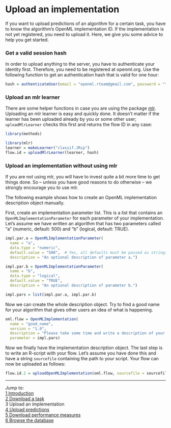 Upload an implementation
========================

If you want to upload predictions of an algorithm for a certain task, you have to know the algorithm's OpenML implementation ID. If the implementation is not yet registered, you need to upload it. Here, we give you some advice to help you get started.

### Get a valid session hash
In order to upload anything to the server, you have to authenticate your identity first. Therefore, you need to be registered at openml.org. Use the following function to get an authentication hash that is valid for one hour:

```r
hash = authenticateUser(email = "openml.rteam@gmail.com", password = "testpassword")
```
### Upload an mlr learner
There are some helper functions in case you are using the package [mlr](https://github.com/berndbischl/mlr). Uploading an mlr learner is easy and quickly done. It doesn't matter if the learner has been
uploaded already by you or some other user; `uploadMlrLearner` checks this first and returns the 
flow ID in any case:
```r
library(methods)
```
```r
library(mlr)
learner = makeLearner("classif.JRip")
flow.id = uploadMlrLearner(learner, hash)
```

### Upload an implementation without using mlr
If you are not using mlr, you will have to invest quite a bit more time to get things done. So -- unless you have good reasons to do otherwise -- we strongly encourage you to use mlr. 

The following example shows how to create an OpenML implementation description object manually.

First, create an implementation parameter list. This is a list that contains an `OpenMLImplementationParameter` for each parameter of your implementation. Let's assume we have written an algorithm that has two parameters called "a" (numeric, default: 500) and "b" (logical, default: TRUE). 
```r
impl.par.a = OpenMLImplementationParameter(
  name = "a", 
  data.type = "numeric", 
  default.value = "500",  # Yes, all defaults must be passed as strings.
  description = "An optional description of parameter a.")  

impl.par.b = OpenMLImplementationParameter(
  name = "b", 
  data.type = "logical", 
  default.value = "TRUE",  
  description = "An optional description of parameter b.")  

impl.pars = list(impl.par.a, impl.par.b)
```
Now we can create the whole description object. Try to find a good name for your algorithm that gives other users an idea of what is happening. 
```r
oml.flow = OpenMLImplementation(
  name = "good_name",
  version = "1.0",
  description = "Please take some time and write a description of your algorithm/changes compared with the previous version/etc. here.",
  parameter = impl.pars)
```
Now we finally have the implementation description object. The last step is to write an R-script with your flow. Let's assume you have done this and have a string `sourcefile` containing the path to your script. Your flow can now be uploaded as follows:
```r
flow.id.2 = uploadOpenMLImplementation(oml.flow, sourcefile = sourcefile, session.hash = hash)
```

----------------------------------------------------------------------------------------------------------------------
Jump to:    
[1 Introduction](1-Introduction.md)    
[2 Download a task](2-Download-a-task.md)  
3 Upload an implementation  
[4 Upload predictions](4-Upload-predictions.md)  
[5 Download performance measures](5-Download-performance-measures.md)  
[6 Browse the database](6-Browse-the-database.md)